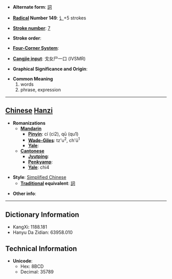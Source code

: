 * '''Alternate form''': [[詞]]

* '''[[Wiktionary:Chinese radical index| Radical]] Number 149''': [[Wiktionary:Chinese radical index 讠|讠]]+5 strokes

* '''[[Wiktionary:Chinese total strokes index|Stroke number]]''': [[Wiktionary:Chinese total strokes index 7|7]]

* '''Stroke order''': 

* '''[[Wiktionary:Chinese four corner index|Four-Corner System]]''': 

* '''[[Wiktionary:Chinese Cangjie index|Cangjie input]]''': 戈女尸一口 (IVSMR)

* '''Graphical Significance and Origin''': 

* '''Common Meaning'''
*#words
*# phrase, expression


----

== [[Chinese]] [[Hanzi]] ==

* '''Romanizations'''
** '''[[Mandarin]]'''
*** '''[[Pinyin]]''': cí (ci2), qū (qu1)
*** '''[[Wade-Giles]]''': tz'u<sup>2</sup>, ch'ü<sup>1</sup>
*** '''[[Yale]]''': 
** '''[[Cantonese]]'''
*** '''[[Jyutping]]''':
*** '''[[Penkyamp]]''': 
*** '''[[Yale]]''': chi4

* '''Style''': [[Simplified Chinese]] 
** '''[[Traditional Chinese|Traditional]] equivalent''': [[詞]]

* '''Other info''': 

----

== Dictionary Information ==

* KangXi: 1188.181
* Hanyu Da Zidian: 63958.010

== Technical Information ==

* '''Unicode''':
** Hex: 8BCD
** Decimal: 35789